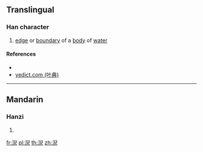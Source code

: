 {{character info/new}}
==Translingual==

===Han character===
{{Han char|rn=85|rad=水|as=08|sn=11|four=37117|canj=EHXU|ids=⿰氵兒}}

# [[edge]] or [[boundary]] of a [[body]] of [[water]]

====References====
* {{Han ref|kx=0630.220|dkj=17664|dj=1033.020|hdz=31652.020|uh=6DE3|ud=28131|bh=D646|bd=54854}}
* [http://yedict.com/htm/6D/6DE3.htm yedict.com (叶典)]

----

==Mandarin==

===Hanzi===
{{cmn-hanzi|pin=[[guān]] ([[guan1]]), [[lǔn]] ([[lun3]]), [[ní]] ([[ni2]])|wg=kuan<sup>1</sup>, lun<sup>3</sup>, ni<sup>2</sup>}}

# {{defn|lang=cmn|sort=水08}}

[[fr:淣]]
[[pl:淣]]
[[th:淣]]
[[zh:淣]]